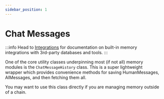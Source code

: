 ```yaml
---
sidebar_position: 1
---
```

# Chat Messages

:::info
Head to [Integrations](/docs/integrations/memory/) for documentation on built-in memory integrations with 3rd-party databases and tools.
:::

One of the core utility classes underpinning most (if not all) memory modules is the `ChatMessageHistory` class.
This is a super lightweight wrapper which provides convenience methods for saving HumanMessages, AIMessages, and then fetching them all.

You may want to use this class directly if you are managing memory outside of a chain.


<GetStarted/>
